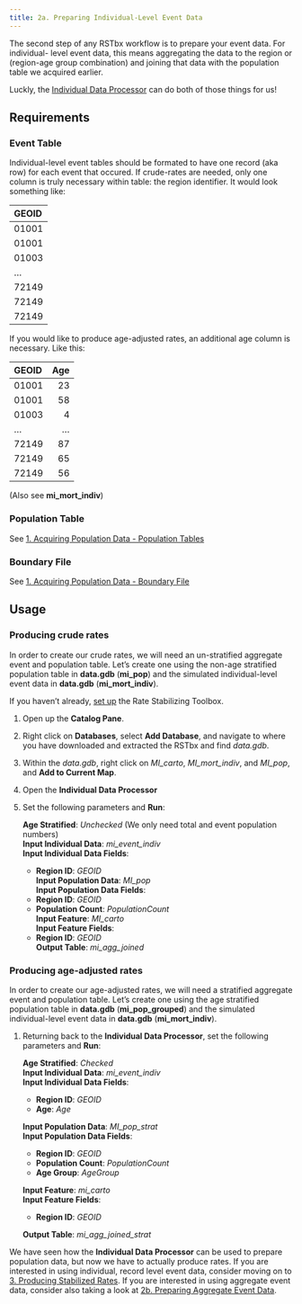 ```yaml
---
title: 2a. Preparing Individual-Level Event Data
---
```


The second step of any RSTbx workflow is to prepare your event data. For individual-
level event data, this means aggregating the data to the region or (region-age group
combination) and joining that data with the population table we acquired earlier.

Luckly, the [Individual Data Processor](../reference/IDP.qmd) can do both of those things for us!

## Requirements

### Event Table

Individual-level event tables should be formated to have one record (aka row) for each
event that occured. If crude-rates are needed, only one column is truly necessary within
table: the region identifier. It would look something like:

|GEOID |
|:-----|
|01001 |
|01001 |
|01003 |
|...   |
|72149 |
|72149 |
|72149 |

If you would like to produce age-adjusted rates, an additional age column is necessary.
Like this:

|GEOID |    Age|
|:-----|------:|
|01001 |     23|
|01001 |     58|
|01003 |      4|
|...   |    ...|
|72149 |     87|
|72149 |     65|
|72149 |     56|

(Also see **mi_mort_indiv**)

### Population Table

See [1. Acquiring Population Data - Population Tables](1_pop_data.qmd#population-tables)

### Boundary File

See [1. Acquiring Population Data - Boundary File](1_pop_data.qmd#boundary-file)

## Usage

### Producing crude rates

In order to create our crude rates, we will need an un-stratified aggregate event and population 
table. Let's create one using the non-age stratified population table in **data.gdb** (**mi_pop**)
and the simulated individual-level event data in **data.gdb** (**mi_mort_indiv**).

If you haven't already, [set up](../index.qmd#set-up) the Rate Stabilizing Toolbox.

1.  Open up the **Catalog Pane**.

2.  Right click on **Databases**, select **Add Database**, and navigate to where you have downloaded and extracted 
    the RSTbx and find *data.gdb*.

3.  Within the *data.gdb*, right click on *MI_carto*, *MI_mort_indiv*, and *MI_pop*, and **Add to Current Map**.

4.  Open the **Individual Data Processor**  

5.  Set the following parameters and **Run**:
    
    **Age Stratified**: *Unchecked* (We only need total and event population numbers)  
    **Input Individual Data**: *mi_event_indiv*  
    **Input Individual Data Fields**:  
    -   **Region ID**: *GEOID*  
    **Input Population Data**: *MI_pop*  
    **Input Population Data Fields**:  
    -   **Region ID**: *GEOID*  
    -   **Population Count**: *PopulationCount*  
    **Input Feature**: *MI_carto*  
    **Input Feature Fields**:  
    -   **Region ID**: *GEOID*  
    **Output Table**: *mi_agg_joined*

### Producing age-adjusted rates

In order to create our age-adjusted rates, we will need a stratified aggregate event and population 
table. Let's create one using the age stratified population table in **data.gdb** (**mi_pop_grouped**)
and the simulated individual-level event data in **data.gdb** (**mi_mort_indiv**).

1.  Returning back to the **Individual Data Processor**, set the following parameters and **Run**:
    
    **Age Stratified**: *Checked*  
    **Input Individual Data**: *mi_event_indiv*  
    **Input Individual Data Fields**:  
    -   **Region ID**: *GEOID*  
    -   **Age**: *Age*  

    **Input Population Data**: *MI_pop_strat*  
    **Input Population Data Fields**:  
    -   **Region ID**: *GEOID*  
    -   **Population Count**: *PopulationCount*  
    -   **Age Group**: *AgeGroup*  

    **Input Feature**: *mi_carto*  
    **Input Feature Fields**:  
    -   **Region ID**: *GEOID*  

    **Output Table**: *mi_agg_joined_strat*

We have seen how the **Individual Data Processor** can be used to prepare population data, but now we have to actually produce rates. If you are interested in using individual, record level event data, consider moving on to [3. Producing Stabilized Rates](3_stab_rates.qmd). If you are interested in using aggregate event data, consider also taking a look at [2b. Preparing Aggregate Event Data](2a_agg_event_data.qmd).
